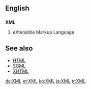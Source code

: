 ==English==
==={{initialism}}===
{{wikipedia}}
'''XML'''

# eXtensible Markup Language

==See also==
*[[HTML]]
*[[SGML]]
*[[XHTML]]

[[de:XML]]
[[et:XML]]
[[ko:XML]]
[[ja:XML]]
[[tr:XML]]